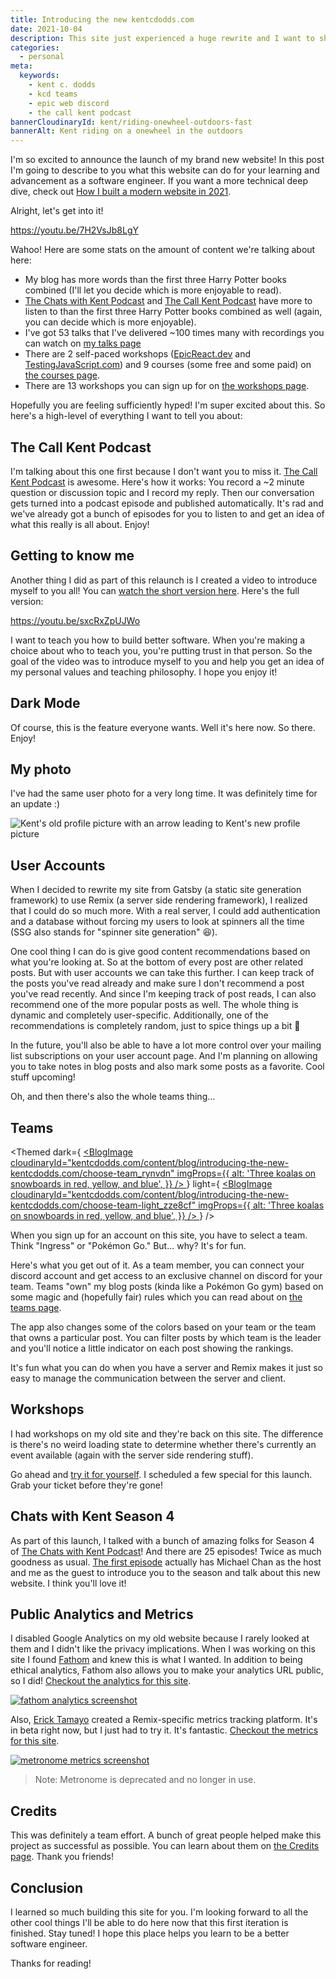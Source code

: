 ```yaml
---
title: Introducing the new kentcdodds.com
date: 2021-10-04
description: This site just experienced a huge rewrite and I want to show you around a bit.
categories:
  - personal
meta:
  keywords:
    - kent c. dodds
    - kcd teams
    - epic web discord
    - the call kent podcast
bannerCloudinaryId: kent/riding-onewheel-outdoors-fast
bannerAlt: Kent riding on a onewheel in the outdoors
---
```


I'm so excited to announce the launch of my brand new website! In this post I'm
going to describe to you what this website can do for your learning and
advancement as a software engineer. If you want a more technical deep dive,
check out
[How I built a modern website in 2021](/blog/how-i-built-a-modern-website-in-2021).

Alright, let's get into it!

https://youtu.be/7H2VsJb8LgY

Wahoo! Here are some stats on the amount of content we're talking about here:

- My blog has more words than the first three Harry Potter books combined (I'll
  let you decide which is more enjoyable to read).
- [The Chats with Kent Podcast](/chats) and [The Call Kent Podcast](/calls) have
  more to listen to than the first three Harry Potter books combined as well
  (again, you can decide which is more enjoyable).
- I've got 53 talks that I've delivered ~100 times many with recordings you can
  watch on [my talks page](/talks)
- There are 2 self-paced workshops ([EpicReact.dev](https://epicreact.dev) and
  [TestingJavaScript.com](https://testingjavascript.com)) and 9 courses (some
  free and some paid) on [the courses page](/courses).
- There are 13 workshops you can sign up for on
  [the workshops page](/workshops).

Hopefully you are feeling sufficiently hyped! I'm super excited about this. So
here's a high-level of everything I want to tell you about:

## The Call Kent Podcast

I'm talking about this one first because I don't want you to miss it.
[The Call Kent Podcast](/calls) is awesome. Here's how it works: You record a ~2
minute question or discussion topic and I record my reply. Then our conversation
gets turned into a podcast episode and published automatically. It's rad and
we've already got a bunch of episodes for you to listen to and get an idea of
what this really is all about. Enjoy!

## Getting to know me

Another thing I did as part of this relaunch is I created a video to introduce
myself to you all! You can
[watch the short version here](https://youtu.be/a7VxBwLGcDE). Here's the full
version:

https://youtu.be/sxcRxZpUJWo

I want to teach you how to build better software. When you're making a choice
about who to teach you, you're putting trust in that person. So the goal of the
video was to introduce myself to you and help you get an idea of my personal
values and teaching philosophy. I hope you enjoy it!

## Dark Mode

Of course, this is the feature everyone wants. Well it's here now. So there.
Enjoy!

## My photo

I've had the same user photo for a very long time. It was definitely time for an
update :)

![Kent's old profile picture with an arrow leading to Kent's new profile picture](https://res.cloudinary.com/kentcdodds-com/image/upload/kentcdodds.com/content/blog/introducing-the-new-kentcdodds.com/new-kent_luxjl8.png)

## User Accounts

When I decided to rewrite my site from Gatsby (a static site generation
framework) to use Remix (a server side rendering framework), I realized that I
could do so much more. With a real server, I could add authentication and a
database without forcing my users to look at spinners all the time (SSG also
stands for "spinner site generation" 😆).

One cool thing I can do is give good content recommendations based on what
you're looking at. So at the bottom of every post are other related posts. But
with user accounts we can take this further. I can keep track of the posts
you've read already and make sure I don't recommend a post you've read recently.
And since I'm keeping track of post reads, I can also recommend one of the more
popular posts as well. The whole thing is dynamic and completely user-specific.
Additionally, one of the recommendations is completely random, just to spice
things up a bit 🤌

In the future, you'll also be able to have a lot more control over your mailing
list subscriptions on your user account page. And I'm planning on allowing you
to take notes in blog posts and also mark some posts as a favorite. Cool stuff
upcoming!

Oh, and then there's also the whole teams thing...

## Teams

<Themed
	dark={
		<a href="/signup">
			<BlogImage
				cloudinaryId="kentcdodds.com/content/blog/introducing-the-new-kentcdodds.com/choose-team_rynvdn"
				imgProps={{
					alt: 'Three koalas on snowboards in red, yellow, and blue',
				}}
			/>
		</a>
	}
	light={
		<a href="/signup">
			<BlogImage
				cloudinaryId="kentcdodds.com/content/blog/introducing-the-new-kentcdodds.com/choose-team-light_zze8cf"
				imgProps={{
					alt: 'Three koalas on snowboards in red, yellow, and blue',
				}}
			/>
		</a>
	}
/>

When you sign up for an account on this site, you have to select a team. Think
"Ingress" or "Pokémon Go." But... why? It's for fun.

Here's what you get out of it. As a team member, you can connect your discord
account and get access to an exclusive channel on discord for your team. Teams
"own" my blog posts (kinda like a Pokémon Go gym) based on some magic and
(hopefully fair) rules which you can read about on [the teams page](/teams).

The app also changes some of the colors based on your team or the team that owns
a particular post. You can filter posts by which team is the leader and you'll
notice a little indicator on each post showing the rankings.

It's fun what you can do when you have a server and Remix makes it just so easy
to manage the communication between the server and client.

## Workshops

I had workshops on my old site and they're back on this site. The difference is
there's no weird loading state to determine whether there's currently an event
available (again with the server side rendering stuff).

Go ahead and [try it for yourself](/workshops). I scheduled a few special for
this launch. Grab your ticket before they're gone!

## Chats with Kent Season 4

As part of this launch, I talked with a bunch of amazing folks for Season 4 of
[The Chats with Kent Podcast](/chats)! And there are 25 episodes! Twice as much
goodness as usual. [The first episode](/chats/04/01) actually has Michael Chan
as the host and me as the guest to introduce you to the season and talk about
this new website. I think you'll love it!

## Public Analytics and Metrics

I disabled Google Analytics on my old website because I rarely looked at them
and I didn't like the privacy implications. When I was working on this site I
found [Fathom](https://kcd.im/fathom) and knew this is what I wanted. In
addition to being ethical analytics, Fathom also allows you to make your
analytics URL public, so I did!
[Checkout the analytics for this site](https://kcd.im/kcd-fathom).

[![fathom analytics screenshot](https://res.cloudinary.com/kentcdodds-com/image/upload/kentcdodds.com/content/blog/introducing-the-new-kentcdodds.com/fathom_gx7md5.png)](https://kcd.im/kcd-fathom)

Also, [Erick Tamayo](https://twitter.com/ericktamayo) created a Remix-specific
metrics tracking platform. It's in beta right now, but I just had to try it.
It's fantastic.
[Checkout the metrics for this site](https://kcd.im/kcd-metronome).

[![metronome metrics screenshot](https://res.cloudinary.com/kentcdodds-com/image/upload/kentcdodds.com/content/blog/introducing-the-new-kentcdodds.com/metronome_b08gpc.png)](https://kcd.im/kcd-metronome)

> Note: Metronome is deprecated and no longer in use.

## Credits

This was definitely a team effort. A bunch of great people helped make this
project as successful as possible. You can learn about them on
[the Credits page](/credits). Thank you friends!

## Conclusion

I learned so much building this site for you. I'm looking forward to all the
other cool things I'll be able to do here now that this first iteration is
finished. Stay tuned! I hope this place helps you learn to be a better software
engineer.

Thanks for reading!

